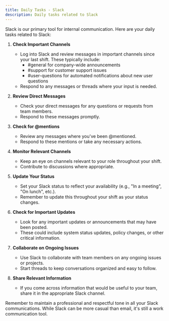 ```yaml
---
title: Daily Tasks - Slack
description: Daily tasks related to Slack
---
```


Slack is our primary tool for internal communication. Here are your daily tasks related to Slack:

1. **Check Important Channels**
   - Log into Slack and review messages in important channels since your last shift. These typically include:
     - #general for company-wide announcements
     - #support for customer support issues
     - #user-questions for automated notifications about new user questions
   - Respond to any messages or threads where your input is needed.

2. **Review Direct Messages**
   - Check your direct messages for any questions or requests from team members.
   - Respond to these messages promptly.

3. **Check for @mentions**
   - Review any messages where you've been @mentioned.
   - Respond to these mentions or take any necessary actions.

4. **Monitor Relevant Channels**
   - Keep an eye on channels relevant to your role throughout your shift.
   - Contribute to discussions where appropriate.

5. **Update Your Status**
   - Set your Slack status to reflect your availability (e.g., "In a meeting", "On lunch", etc.).
   - Remember to update this throughout your shift as your status changes.

6. **Check for Important Updates**
   - Look for any important updates or announcements that may have been posted.
   - These could include system status updates, policy changes, or other critical information.

7. **Collaborate on Ongoing Issues**
   - Use Slack to collaborate with team members on any ongoing issues or projects.
   - Start threads to keep conversations organized and easy to follow.

8. **Share Relevant Information**
   - If you come across information that would be useful to your team, share it in the appropriate Slack channel.

Remember to maintain a professional and respectful tone in all your Slack communications. While Slack can be more casual than email, it's still a work communication tool.

<LinkCard title="Back to Daily Tasks Overview" href="/daily-tasks/overview/" description="Return to the overview of daily tasks." />
